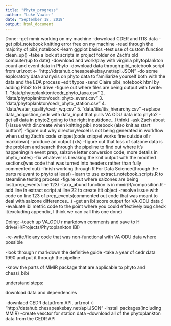 ```yaml
---
title: "Phyto_progress"
author: "Luke Vawter"
date: "September 18, 2018"
output: html_document
---
```


Done: 
-get mmir working on my machine
-download CDER and ITIS data
-get pibi_notebook knitting error free on my machine
-read through the majority of pibi_notebook
-learn ggplot basics
-test use of custom function clean_up()
-take a look at scripts in project folder on Zach's old computer(up to date)
-download and work/play with virginia phytoplankton count and event data in Phyto
-download data through pibi_notebook script from url.root <- "http://datahub.chesapeakebay.net/api.JSON"
-do some exploratory data ananysis on phyto data to familiarize yourself both with the data and the EDA process
-edit typos
-send Claire pibi_notebook html by adding Pibi2 to H drive
-figure out where files are being output with fwrite: 
  1. "data/phytoplankton/cedr_phyto_taxa.csv"
  2. "data/phytoplankton/cedr_phyto_event.csv"
  3. "data/phytoplankton/cedr_phyto_station.csv"
  4. "data/water_quality/cedr_wq.csv"
  5. "data/itis/itis_hierarchy.csv"
-replace data_acquistion_cedr with data_input that pulls VA ODU data into phyto2
-get all data in phyto2 going to the right input(done...I think)
-ask Zach about 1) issue with dir.create when knitting pibi_notebook (also knit as start button?)
-figure out why directory/excel is not being generated in workflow when using Zach's code snippet(code snippet works fine outside of r markdown)
-produce an output (xls)
-figure out that loss of salzone data is the problem and search through the pipeline to find out where it's happening(in event prep, salzone letter conversion code, more details in phyto_notes)
-fix whatever is breaking the knit output with the modified sections(was code that was turned into headers rather than fully commented out)
-finish working through R For Data Science(through the parts relevant to phyto at least)
-learn to use extract_notebook_scripts.R to steamline testing process
-figure out where salzones are being lost(prep_events line 123)
-taxa_abund function is in mmir/R/composition.R
-add line in extract script at line 22 to create itit object
-resolve issue with code on line 123 of prep_events(commented out code that was meant to deal with salzone differences...)
-get an ibi score output for VA_ODU data :)
-evaluate ibi metric code to the point where you could effectively bug check it(excluding appendix, I think we can call this one done)

Doing: 
-touch up VA_ODU r markdown comments and save to H drive(H/Projects/Phytoplankton IBI)

-re-write/fix any code that was non-functional with VA ODU data where possible


-look through r markdown the definitive guide
-take a year of cedr data 1990 and put it through the pipeline

-know the parts of MMIR package that are applicable to phyto and chessi_bibi



understand steps:

download data and dependencies

-downlaod CEDR data(from API, url.root <- "http://datahub.chesapeakebay.net/api.JSON"
-install packages(including MMIR)
-create vesctor for station data
-download all of the phytoplankton data from the CEDR API